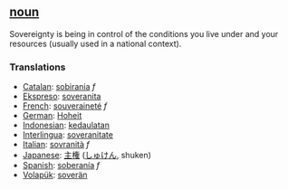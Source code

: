 == [[noun]] == 

Sovereignty is being in control of the conditions you live under and your resources (usually used in a national context).

=== Translations === 
*[[Catalan]]: [[sobirania]] ''f''
*[[Ekspreso]]: [[soveranita]]
*[[French]]: [[souveraineté]] ''f'' 
*[[German]]: [[Hoheit]] 
*[[Indonesian]]: [[daulat|kedaulatan]]
*[[Interlingua]]: [[soveranitate]] 
*[[Italian]]: [[sovranità]] ''f'' 
*[[Japanese]]: [[主権]] ([[しゅけん]], shuken)
*[[Spanish]]: [[soberanía]] ''f'' 
*[[Volapük]]: [[soverän]]